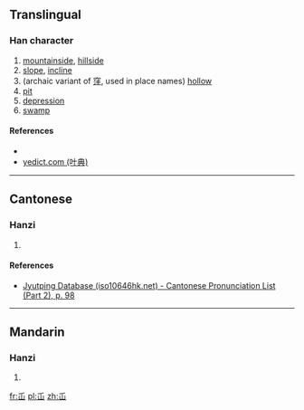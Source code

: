 ==Translingual==

===Han character===
{{Han char|rn=46|rad=山|as=01|sn=4|four=|canj=竹山 (HU)|ids=⿱[[丿]][[山]]}}

# [[mountainside]], [[hillside]]
# [[slope]], [[incline]]
# (archaic variant of [[窪]], used in place names) [[hollow]]
# [[pit]]
# [[depression]]
# [[swamp]]

====References====
* {{Han ref|kx=0307.021|hdz=10759.111|uh=5C72|ud=23666}}
*[http://yedict.com/htm/5C/5C72.htm yedict.com (叶典)]

----

==Cantonese==

===Hanzi===
{{yue-hanzi|jyut=[[saan1]]|y=saan1}}

# {{defn|lang=yue|sort=山01}}

====References====
* [http://www.iso10646hk.net/jp/document/download.jsp Jyutping Database (iso10646hk.net) - Cantonese Pronunciation List (Part 2), p. 98]

----

==Mandarin==

===Hanzi===
{{cmn-hanzi|pin=[[wā]] ([[wa1]])|wg=wa<sup>1</sup>}}

# {{defn|lang=cmn|sort=山01}}

[[fr:屲]]
[[pl:屲]]
[[zh:屲]]